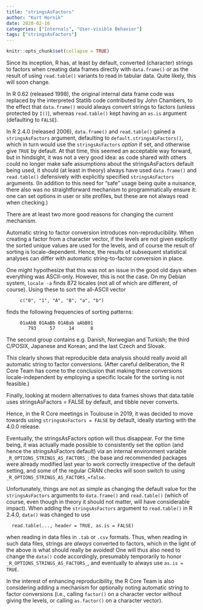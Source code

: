 ```yaml
---
title: "stringsAsFactors"
author: "Kurt Hornik"
date: 2020-02-16
categories: ["Internals", "User-visible Behavior"]
tags: ["stringsAsFactors"]
---
```


```r
knitr::opts_chunk$set(collapse = TRUE)
```

Since its inception, R has, at least by default, converted (character)
strings to factors when creating data frames directly with `data.frame()`
or as the result of using `read.table()` variants to read in tabular data.
Quite likely, this will soon change.

In R 0.62 (released 1998), the original internal data frame code was
replaced by the interpreted Statlib code contributed by John Chambers,
to the effect that `data.frame()` would always convert strings to
factors (unless protected by `I()`), whereas `read.table()` kept having
an `as.is` argument (defaulting to `FALSE`).

In R 2.4.0 (released 2006), `data.frame()` and `read.table()` gained a
`stringsAsFactors` argument, defaulting to `default.stringsAsFactors()`,
which in turn would use the `stringsAsFactors` *option* if set, and
otherwise give `TRUE` by default.  At that time, this seemed an acceptable
way forward, but in hindsight, it was not a very good idea: as code
shared with others could no longer make safe assumptions about the
stringsAsFactors default being used, it should (at least in theory)
always have used `data.frame()` and `read.table()` defensively with
explicitly specified `stringsAsFactors` arguments.  (In addition to this
need for "safe" usage being quite a nuisance, there also was no
straightforward mechanism to programmatically ensure it: one can set
options in user or site profiles, but these are not always read when
checking.)

There are at least two more good reasons for changing the current
mechanism.

Automatic string to factor conversion introduces non-reproducibility.
When creating a factor from a character vector, if the levels are not
given explicitly the sorted unique values are used for the levels, and
of course the result of sorting is locale-dependent.  Hence, the results
of subsequent statistical analyses can differ with automatic
string-to-factor conversion in place.

One might hypothesize that this was not an issue in the good old days
when everything was ASCII-only.  However, this is not the case.  On my
Debian system, `locale -a` finds 872 locales (not all of which are
different, of course).  Using these to sort the all-ASCII vector

```
     c("0", "1", "A", "B", "a", "b")
``` 

finds the following frequencies of sorting patterns:

```
     01aAbB 01AaBb 01ABab aAbB01 
        793     57     14      8 
```

The second group contains e.g. Danish, Norwegian and Turkish; the
third C/POSIX, Japanese and Korean; and the last Czech and Slovak.

This clearly shows that reproducible data analysis should really avoid
all automatic string to factor conversions.  (After careful
deliberation, the R Core Team has come to the conclusion that making
these conversions locale-independent by employing a specific locale
for the sorting is not feasible.)

Finally, looking at modern alternatives to data frames shows that
data.table uses stringsAsFactors = FALSE by default, and tibble never
converts.

Hence, in the R Core meetings in Toulouse in 2019, it was decided to
move towards using `stringsAsFactors = FALSE` by default, ideally
starting with the 4.0.0 release.

Eventually, the stringsAsFactors option will thus disappear.  For the
time being, it was actually made possible to consistently set the option
(and hence the stringsAsFactors default) via an internal environment
variable `_R_OPTIONS_STRINGS_AS_FACTORS_`: the base and recommended
packages were already modified last year to work correctly irrespective
of the default setting, and some of the regular CRAN checks will soon
switch to using `_R_OPTIONS_STRINGS_AS_FACTORS_=false`.

Unfortunately, things are not as simple as changing the default value
for the `stringsAsFactors` arguments to `data.frame()` and
`read.table()` (which of course, even though in theory it should not
matter, will have considerable impact).  When adding the
`stringsAsFactors` argument to `read.table()` in R 2.4.0, `data()` was
changed to use

```
  read.table(..., header = TRUE, as.is = FALSE)
```

when reading in data files in `.tab` or `.csv` formats.  Thus, when
reading in such data files, strings are *always* converted to factors,
which in the light of the above is what should really be avoided!  One
will thus also need to change the `data()` code accordingly, presumably
temporarily to honor `_R_OPTIONS_STRINGS_AS_FACTORS_`, and eventually to
always use `as.is = TRUE`.

In the interest of enhancing reproducibility, the R Core Team is also
considering adding a mechanism for optionally noting automatic string to
factor conversions (i.e., calling `factor()` on a character vector without
giving the levels, or calling `as.factor()` on a character vector).


